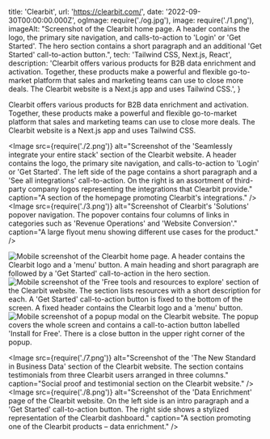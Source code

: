   title: 'Clearbit',
  url: 'https://clearbit.com/',
  date: '2022-09-30T00:00:00.000Z',
  ogImage: require('./og.jpg'),
  image: require('./1.png'),
  imageAlt: "Screenshot of the Clearbit home page. A header contains the logo, the primary site navigation, and calls-to-action to 'Login' or 'Get Started'. The hero section contains a short paragraph and an additional 'Get Started' call-to-action button.",
  tech: 'Tailwind CSS, Next.js, React',
  description: 'Clearbit offers various products for B2B data enrichment and activation. Together, these products make a powerful and flexible go-to-market platform that sales and marketing teams can use to close more deals. The Clearbit website is a Next.js app and uses Tailwind CSS.',
}

<Intro title="Lead-enrichment for 1500+ product-led companies.">

Clearbit offers various products for B2B data enrichment and activation. Together, these products make a powerful and flexible go-to-market platform that sales and marketing teams can use to close more deals. The Clearbit website is a Next.js app and uses Tailwind CSS.

</Intro>

<Image src={require('./2.png')} alt="Screenshot of the 'Seamlessly integrate your entire stack' section of the Clearbit website. A header contains the logo, the primary site navigation, and calls-to-action to 'Login' or 'Get Started'. The left side of the page contains a short paragraph and a 'See all integrations' call-to-action. On the right is an assortment of third-party company logos representing the integrations that Clearbit provide." caption="A section of the homepage promoting Clearbit's integrations." />
<Image src={require('./3.png')} alt="Screenshot of Clearbit's 'Solutions' popover navigation. The popover contains four columns of links in categories such as 'Revenue Operations' and 'Website Conversion'." caption="A large flyout menu showing different use cases for the product." />

<Mobile caption="The Clearbit website experience on mobile devices, including a modal promoting one of the products.">
  <Image src={require('./4.png')} alt="Mobile screenshot of the Clearbit home page. A header contains the Clearbit logo and a 'menu' button. A main heading and short paragraph are followed by a 'Get Started' call-to-action in the hero section." />
  <Image src={require('./5.png')} alt="Mobile screenshot of the 'Free tools and resources to explore' section of the Clearbit website. The section lists resources with a short description for each. A 'Get Started' call-to-action button is fixed to the bottom of the screen. A fixed header contains the Clearbit logo and a 'menu' button." />
  <Image src={require('./6.png')} alt="Mobile screenshot of a popup modal on the Clearbit website. The popup covers the whole screen and contains a call-to-action button labelled 'Install for Free'. There is a close button in the upper right corner of the popup." />
</Mobile>

<Image src={require('./7.png')} alt="Screenshot of the 'The New Standard in Business Data' section of the Clearbit website. The section contains testimonials from three Clearbit users arranged in three columns." caption="Social proof and testimonial section on the Clearbit website." />
<Image src={require('./8.png')} alt="Screenshot of the 'Data Enrichment' page of the Clearbit website. On the left side is an intro paragraph and a 'Get Started' call-to-action button. The right side shows a stylized representation of the Clearbit dashboard." caption="A section promoting one of the Clearbit products – data enrichment." />
